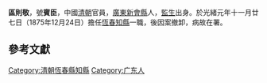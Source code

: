 '''區則敬'''，號'''賓臣'''，中國[[清朝|清朝]]官員，[[廣東|廣東]][[新會縣|新會縣]]人，[[監生|監生]]出身{{r|恆}}。於光緒元年十一月廿七日（1875年12月24日）擔任[[恆春縣|恆春]][[知縣|知縣]]一職，後因案撤卸，病故在署{{r|恆}}。

==參考文獻==
{{reflist|refs=
<ref name="恆">{{cite book|author=屠繼善 纂修；王志楣 點校 |editor=臺灣史料集成編輯委員會 編輯  |title=《[[恆春縣志|恆春縣志]]》 |date=2007-12-20 |publisher=行政院文化建設委員會、遠流 |isbn= 978-986-01-1705-9 |pages=109頁 }}</ref>
}}

{{start box}}
{{s-before|[[周有基|周有基]]}}
{{s-title|[[恆春縣|恆春縣]][[知縣|知縣]]|1875年上任}}
{{s-after|[[黃延昭|黃延昭]]}}
{{end box}}

[[Category:清朝恆春縣知縣|Category:清朝恆春縣知縣]]
[[Category:广东人|Category:广东人]]
